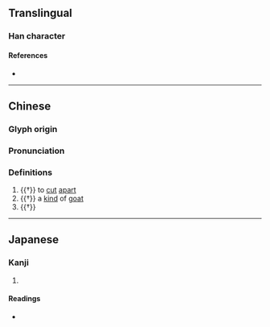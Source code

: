 {{character info/new}}
==Translingual==

===Han character===
{{Han char|rn=94|rad=犬|as=12|sn=15|four=|canj=KHJTC|ids=⿰犭賁}}

====References====
* {{Han ref|kx=0718.060|dkj=20669|dj=1129.210|hdz=21367.110|uh=7356|ud=29526}}

----
==Chinese==
{{zh-forms}}

===Glyph origin===
{{Han etym}}

===Pronunciation===
{{zh-pron
|m=fén,fèn,bèn
|mc=y
|oc=y
|cat=n,v
}}

===Definitions===
{{zh-hanzi}}

# {{†}} to [[cut]] [[apart]]
# {{†}} a [[kind]] of [[goat]]
# {{†}} {{zh-alt-form|豶}}

----

==Japanese==

===Kanji===
{{ja-kanji|grade=|rs=犬12}}

# {{defn|lang=ja|sort=犬12}}

====Readings====
* {{ja-readings|on=[[ふん]] (fun), [[ぶん]] (bun), [[ほん]] (hon), [[ぼん]] (bon)|kun=|nanori=}}